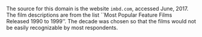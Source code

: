 \begin{tcolorbox}
Judging from the following descriptions of films, which one of the films would you choose to see?

\begin{enumerate}[label=\alph*.]
	\item Two imprisoned men bond over a number of years, finding solace and
eventual redemption through acts of common decency. \\
	\item Mathilda, a 12-year-old girl, is reluctantly taken in by L\'eon, a
professional assassin, after her family is murdered. L\'eon and Mathilda
form an unusual relationship, as she becomes his prot\'eg\'e and learns the
assassin's trade. \\
	\item The lives of two mob hit men, a boxer, a gangster's wife, and a pair
of diner bandits intertwine in four tales of violence and redemption. \\
	\item A sexually frustrated suburban father has a mid-life crisis after
becoming infatuated with his daughter's best friend. \\
	\item Identical twins, separated at birth and each raised by one of their
biological parents, discover each other for the first time at summer camp
and make a plan to bring their wayward parents back together.
\end{enumerate}
\end{tcolorbox}

The source for this domain is the website ```imbd.com```, accessed June, 2017.
The film descriptions are from the list ``Most Popular Feature Films Released 1990 to 1999''.
The decade was chosen so that the films would not be easily recognizable by most respondents.

